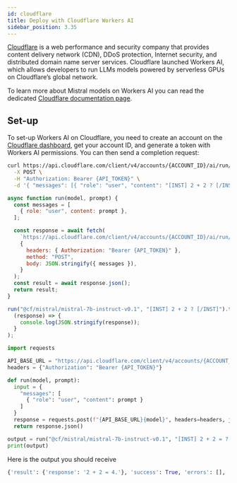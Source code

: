 ```yaml
---
id: cloudflare
title: Deploy with Cloudflare Workers AI
sidebar_position: 3.35
---
```



[Cloudflare](https://www.cloudflare.com/en-gb/) is a web performance and security company that provides content delivery network (CDN), DDoS protection, Internet security, and distributed domain name server services. Cloudflare launched Workers AI, which allows developers to run LLMs models powered by serverless GPUs on Cloudflare’s global network.

To learn more about Mistral models on Workers AI you can read the dedicated [Cloudflare documentation page](https://developers.cloudflare.com/workers-ai/models/mistral-7b-instruct-v0.1/).

## Set-up

To set-up Workers AI on Cloudflare, you need to create an account on the [Cloudflare dashboard](https://dash.cloudflare.com/), get your account ID, and generate a token with Workers AI permissions. You can then send a completion request:

<Tabs>
  <TabItem value="cloudflare-curl" label="curl" default>
  
  ```bash
  curl https://api.cloudflare.com/client/v4/accounts/{ACCOUNT_ID}/ai/run/@cf/mistral/mistral-7b-instruct-v0.1 \
    -X POST \
    -H "Authorization: Bearer {API_TOKEN}" \
    -d '{ "messages": [{ "role": "user", "content": "[INST] 2 + 2 ? [/INST]" }]}'
  ```
  </TabItem>
  <TabItem value="cloudflare-node" label="javascript">

  ```javascript
  async function run(model, prompt) {
    const messages = [
      { role: "user", content: prompt },
    ];

    const response = await fetch(
      `https://api.cloudflare.com/client/v4/accounts/{ACCOUNT_ID}/ai/run/${model}`,
      {
        headers: { Authorization: "Bearer {API_TOKEN}" },
        method: "POST",
        body: JSON.stringify({ messages }),
      }
    );
    const result = await response.json();
    return result;
  }

  run("@cf/mistral/mistral-7b-instruct-v0.1", "[INST] 2 + 2 ? [/INST]").then(
    (response) => {
      console.log(JSON.stringify(response));
    }
  );
  ```
  </TabItem>

  <TabItem value="cloudflare-python" label="python">
  
  ```python
  import requests

  API_BASE_URL = "https://api.cloudflare.com/client/v4/accounts/{ACCOUNT_ID}/ai/run/"
  headers = {"Authorization": "Bearer {API_TOKEN}"}

  def run(model, prompt):
    input = {
      "messages": [
        { "role": "user", "content": prompt }
      ]
    }
    response = requests.post(f"{API_BASE_URL}{model}", headers=headers, json=input)
    return response.json()

  output = run("@cf/mistral/mistral-7b-instruct-v0.1", "[INST] 2 + 2 = ? [/INST]")
  print(output)
  ```
  </TabItem>
</Tabs>

Here is the output you should receive

```python
{'result': {'response': '2 + 2 = 4.'}, 'success': True, 'errors': [], 'messages': []}
```
